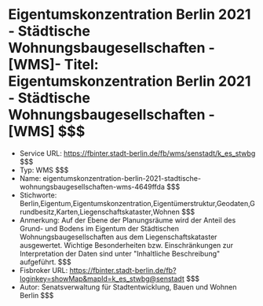 # Eigentumskonzentration Berlin 2021 - Städtische Wohnungsbaugesellschaften - [WMS]- Titel: Eigentumskonzentration Berlin 2021 - Städtische Wohnungsbaugesellschaften - [WMS] $$$
- Service URL: https://fbinter.stadt-berlin.de/fb/wms/senstadt/k_es_stwbg $$$
- Typ: WMS $$$
- Name: eigentumskonzentration-berlin-2021-stadtische-wohnungsbaugesellschaften-wms-4649ffda $$$
- Stichworte: Berlin,Eigentum,Eigentumskonzentration,Eigentümerstruktur,Geodaten,Grundbesitz,Karten,Liegenschaftskataster,Wohnen $$$
- Anmerkung: Auf der Ebene der Planungsräume wird der Anteil des Grund- und Bodens im Eigentum der Städtischen Wohnungsbaugesellschaften aus dem Liegenschaftskataster ausgewertet. Wichtige Besonderheiten bzw. Einschränkungen zur Interpretation der Daten sind unter "Inhaltliche Beschreibung" aufgeführt. $$$
- Fisbroker URL: https://fbinter.stadt-berlin.de/fb?loginkey=showMap&mapId=k_es_stwbg@senstadt $$$
- Autor: Senatsverwaltung für Stadtentwicklung, Bauen und Wohnen Berlin $$$
